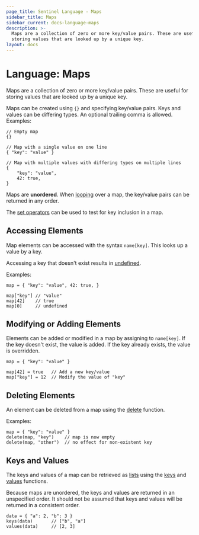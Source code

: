 ```yaml
---
page_title: Sentinel Language - Maps
sidebar_title: Maps
sidebar_current: docs-language-maps
description: >-
  Maps are a collection of zero or more key/value pairs. These are useful for
  storing values that are looked up by a unique key.
layout: docs
---
```


# Language: Maps

Maps are a collection of zero or more key/value pairs. These are useful
for storing values that are looked up by a unique key.

Maps can be created using `{}` and specifying key/value pairs. Keys and
values can be differing types. An optional trailing comma is allowed.
Examples:

```sentinel
// Empty map
{}

// Map with a single value on one line
{ "key": "value" }

// Map with multiple values with differing types on multiple lines
{
	"key": "value",
	42: true,
}
```

Maps are **unordered**. When
[looping](/sentinel/language/loops)
over a map, the key/value pairs can be returned in any order.

The [set operators](/sentinel/language/boolexpr#set-operators) can be used
to test for key inclusion in a map.

## Accessing Elements

Map elements can be accessed with the syntax `name[key]`. This looks up
a value by a key.

Accessing a key that doesn't exist results in
[undefined](/sentinel/language/undefined).

Examples:

```sentinel
map = { "key": "value", 42: true, }

map["key"] // "value"
map[42]    // true
map[0]     // undefined
```

## Modifying or Adding Elements

Elements can be added or modified in a map by assigning to `name[key]`.
If the key doesn't exist, the value is added. If the key already exists,
the value is overridden.

```sentinel
map = { "key": "value" }

map[42] = true   // Add a new key/value
map["key"] = 12  // Modify the value of "key"
```

## Deleting Elements

An element can be deleted from a map using the
[delete](/sentinel/language/funcs/delete) function.

Examples:

```sentinel
map = { "key": "value" }
delete(map, "key")    // map is now empty
delete(map, "other")  // no effect for non-existent key
```

## Keys and Values

The keys and values of a map can be retrieved as
[lists](/sentinel/language/lists) using the
[keys](/sentinel/language/funcs/keys) and
[values](/sentinel/language/funcs/values) functions.

Because maps are unordered, the keys and values are returned in an
unspecified order. It should not be assumed that keys and values will be
returned in a consistent order.

```sentinel
data = { "a": 2, "b": 3 }
keys(data)       // ["b", "a"]
values(data)     // [2, 3]
```
